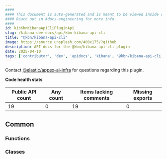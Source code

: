 ```yaml
---
####
#### This document is auto-generated and is meant to be viewed inside our experimental, new docs system.
#### Reach out in #docs-engineering for more info.
####
id: kibKbnKibanaApiCliPluginApi
slug: /kibana-dev-docs/api/kbn-kibana-api-cli
title: "@kbn/kibana-api-cli"
image: https://source.unsplash.com/400x175/?github
description: API docs for the @kbn/kibana-api-cli plugin
date: 2025-04-10
tags: ['contributor', 'dev', 'apidocs', 'kibana', '@kbn/kibana-api-cli']
---
```




Contact [@elastic/appex-ai-infra](https://github.com/orgs/elastic/teams/appex-ai-infra) for questions regarding this plugin.

**Code health stats**

| Public API count  | Any count | Items lacking comments | Missing exports |
|-------------------|-----------|------------------------|-----------------|
| 19 | 0 | 19 | 0 |

## Common

### Functions
<DocDefinitionList data={kbnKibanaApiCliObj.common.functions}/>

### Classes
<DocDefinitionList data={kbnKibanaApiCliObj.common.classes}/>

